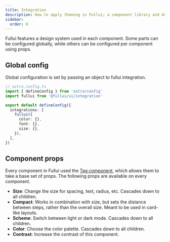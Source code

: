 ```yaml
---
title: Integration
description: How to apply theming in Fullui; a component library and design system built for Astro.
sidebar:
  order: 0
---
```


Fullui features a design system used in each component. Some parts can be configured globally, while others can be configured per component using props.

## Global config
Global configuration is set by passing an object to fullui integration.

```ts
// astro.config.ts
import { defineConfig } from 'astro/config'
import fullui from '@fullui/ui/integration'

export default defineConfig({
  integrations: [
    fullui({
      color: {},
      font: {},
      size: {},
    }),
  ],
})
```

## Component props
Every component in Fullui used the [Tag component](/utility/tag), which allows them to take a base set of props. The following props are available on every component.

- **Size**: Change the size for spacing, text, radius, etc. Cascades down to all children.
- **Compact**: Works in combination with size, but sets the distance between steps, rather than the overall size. Meant to be used in card-like layouts.
- **Scheme**: Switch between light or dark mode. Cascades down to all children.
- **Color**: Choose the color palette. Cascades down to all children.
- **Contrast**: Increase the contrast of this component.
